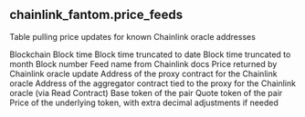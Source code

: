 ## chainlink_fantom.price_feeds 
Table pulling price updates for known Chainlink oracle addresses


<ParamField path="blockchain">
Blockchain
</ParamField>
<ParamField path="block_time">
Block time
</ParamField>
<ParamField path="block_date">
Block time truncated to date
</ParamField>
<ParamField path="block_month">
Block time truncated to month
</ParamField>
<ParamField path="block_number">
Block number
</ParamField>
<ParamField path="feed_name">
Feed name from Chainlink docs
</ParamField>
<ParamField path="oracle_price">
Price returned by Chainlink oracle update
</ParamField>
<ParamField path="proxy_address">
Address of the proxy contract for the Chainlink oracle
</ParamField>
<ParamField path="aggregator_address">
Address of the aggregator contract tied to the proxy for the Chainlink oracle (via Read Contract)
</ParamField>
<ParamField path="base">
Base token of the pair
</ParamField>
<ParamField path="quote">
Quote token of the pair
</ParamField>
<ParamField path="underlying_token_price">
Price of the underlying token, with extra decimal adjustments if needed
</ParamField>
